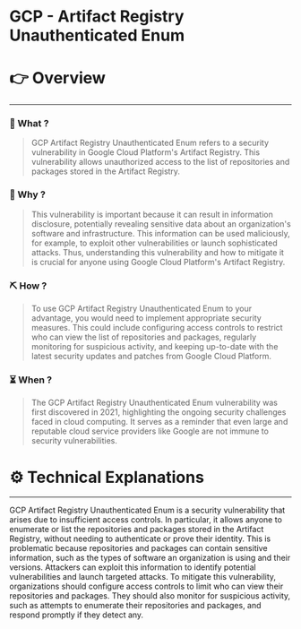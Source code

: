 # GCP - Artifact Registry Unauthenticated Enum


# 👉 Overview

---

### 👀 What ?

> GCP Artifact Registry Unauthenticated Enum refers to a security vulnerability in Google Cloud Platform's Artifact Registry. This vulnerability allows unauthorized access to the list of repositories and packages stored in the Artifact Registry.
> 

### 🧐 Why ?

> This vulnerability is important because it can result in information disclosure, potentially revealing sensitive data about an organization's software and infrastructure. This information can be used maliciously, for example, to exploit other vulnerabilities or launch sophisticated attacks. Thus, understanding this vulnerability and how to mitigate it is crucial for anyone using Google Cloud Platform's Artifact Registry.
> 

### ⛏️ How ?

> To use GCP Artifact Registry Unauthenticated Enum to your advantage, you would need to implement appropriate security measures. This could include configuring access controls to restrict who can view the list of repositories and packages, regularly monitoring for suspicious activity, and keeping up-to-date with the latest security updates and patches from Google Cloud Platform.
> 

### ⏳ When ?

> The GCP Artifact Registry Unauthenticated Enum vulnerability was first discovered in 2021, highlighting the ongoing security challenges faced in cloud computing. It serves as a reminder that even large and reputable cloud service providers like Google are not immune to security vulnerabilities.
> 

# ⚙️ Technical Explanations

---

GCP Artifact Registry Unauthenticated Enum is a security vulnerability that arises due to insufficient access controls. In particular, it allows anyone to enumerate or list the repositories and packages stored in the Artifact Registry, without needing to authenticate or prove their identity. This is problematic because repositories and packages can contain sensitive information, such as the types of software an organization is using and their versions. Attackers can exploit this information to identify potential vulnerabilities and launch targeted attacks. To mitigate this vulnerability, organizations should configure access controls to limit who can view their repositories and packages. They should also monitor for suspicious activity, such as attempts to enumerate their repositories and packages, and respond promptly if they detect any.
